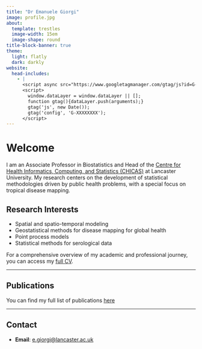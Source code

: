 ```yaml
---
title: "Dr Emanuele Giorgi"
image: profile.jpg
about:
  template: trestles
  image-width: 15em
  image-shape: round
title-block-banner: true
theme:
  light: flatly
  dark: darkly
website:
  head-includes:
    - |
      <script async src="https://www.googletagmanager.com/gtag/js?id=G-XXXXXXXX"></script>
      <script>
        window.dataLayer = window.dataLayer || [];
        function gtag(){dataLayer.push(arguments);}
        gtag('js', new Date());
        gtag('config', 'G-XXXXXXXX');
      </script>
---
```


# Welcome

I am an Associate Professor in Biostatistics and Head of the [Centre for Health Informatics, Computing, and Statistics (CHICAS)](https://chicas.lancaster-university.uk/) at Lancaster University. My research centers on the development of statistical methodologies driven by public health problems, with a special focus on tropical disease mapping.

## Research Interests

-   Spatial and spatio-temporal modeling\
-   Geostatistical methods for disease mapping for global health\
-   Point process models
-   Statistical methods for serological data

For a comprehensive overview of my academic and professional journey, you can access my [full CV](CV_EGiorgi.pdf).

------------------------------------------------------------------------

## Publications

You can find my full list of publications [here](publications/index.html)


------------------------------------------------------------------------

## Contact

-   **Email**: [e.giorgi\@lancaster.ac.uk](mailto:e.giorgi@lancaster.ac.uk)
